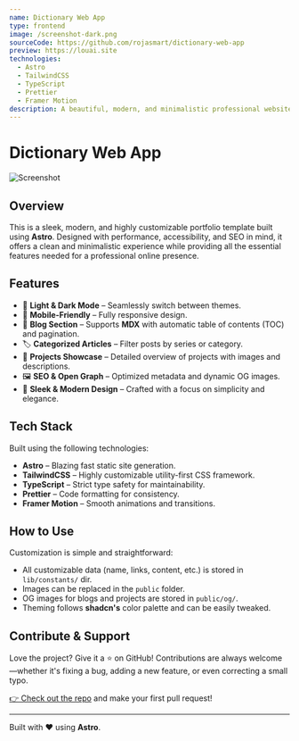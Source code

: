 ```yaml
---
name: Dictionary Web App
type: frontend
image: /screenshot-dark.png
sourceCode: https://github.com/rojasmart/dictionary-web-app
preview: https://louai.site
technologies:
  - Astro
  - TailwindCSS
  - TypeScript
  - Prettier
  - Framer Motion
description: A beautiful, modern, and minimalistic professional website built with accessibility and SEO in mind.
---
```


# Dictionary Web App

![Screenshot](/screenshot-dark.png)

## Overview

This is a sleek, modern, and highly customizable portfolio template built using **Astro**. Designed with performance, accessibility, and SEO in mind, it offers a clean and minimalistic experience while providing all the essential features needed for a professional online presence.

## Features

- 🌙 **Light & Dark Mode** – Seamlessly switch between themes.
- 📱 **Mobile-Friendly** – Fully responsive design.
- 📖 **Blog Section** – Supports **MDX** with automatic table of contents (TOC) and pagination.
- 🏷️ **Categorized Articles** – Filter posts by series or category.
- 🚀 **Projects Showcase** – Detailed overview of projects with images and descriptions.
- 🖼️ **SEO & Open Graph** – Optimized metadata and dynamic OG images.
- 🎨 **Sleek & Modern Design** – Crafted with a focus on simplicity and elegance.

## Tech Stack

Built using the following technologies:

- **Astro** – Blazing fast static site generation.
- **TailwindCSS** – Highly customizable utility-first CSS framework.
- **TypeScript** – Strict type safety for maintainability.
- **Prettier** – Code formatting for consistency.
- **Framer Motion** – Smooth animations and transitions.

## How to Use

Customization is simple and straightforward:

- All customizable data (name, links, content, etc.) is stored in `lib/constants/` dir.
- Images can be replaced in the `public` folder.
- OG images for blogs and projects are stored in `public/og/`.
- Theming follows **shadcn's** color palette and can be easily tweaked.

## Contribute & Support

Love the project? Give it a ⭐ on GitHub! Contributions are always welcome—whether it's fixing a bug, adding a new feature, or even correcting a small typo.

[👉 Check out the repo](https://github.com/Louai-Zokerburg/louai) and make your first pull request!

---

Built with ❤️ using **Astro**.
